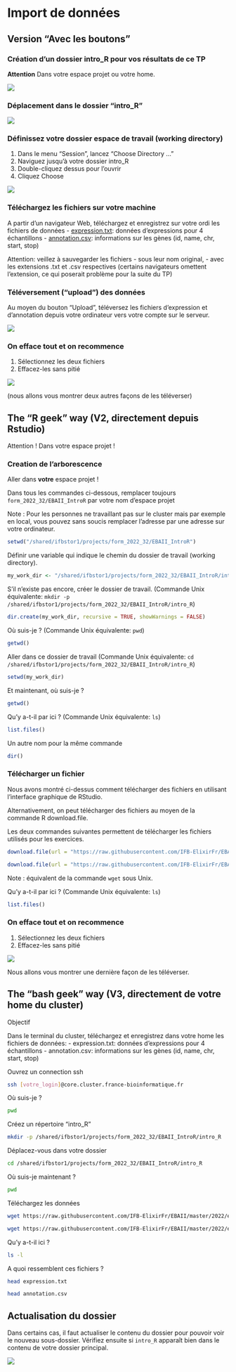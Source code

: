 # Import de données

## Version "Avec les boutons"
### Création d’un dossier intro_R pour vos résultats de ce TP

**Attention** Dans votre espace projet ou votre home.

![](images/createIntro.png)

### Déplacement dans le dossier “intro_R” 

![](images/moveIntro.png)

### Définissez votre dossier espace de travail (working directory)

1. Dans le menu “Session”, lancez “Choose Directory …”
2. Naviguez jusqu’à votre dossier intro_R
3. Double-cliquez dessus pour l’ouvrir
4. Cliquez Choose

![](images/setWd.png)

### Téléchargez les fichiers sur votre machine

A partir d’un navigateur Web, téléchargez et enregistrez sur votre ordi les fichiers de données
- [expression.txt](https://raw.githubusercontent.com/IFB-ElixirFr/EBAII/master/2022/ebaiin1/intro_R/expression.txt){target="_blank"}: données d’expressions pour 4 échantillons
- [annotation.csv](https://raw.githubusercontent.com/IFB-ElixirFr/EBAII/master/2022/ebaiin1/intro_R/annotation.csv){target="_blank"}: informations sur les gènes (id, name, chr, start, stop)

Attention: veillez à sauvegarder les fichiers 
- sous leur nom original, 
- avec les extensions .txt et .csv respectives (certains navigateurs omettent l’extension, ce qui poserait problème pour la suite du TP) 

### Téléversement (“upload”) des données

Au moyen du bouton “Upload”, téléversez les fichiers d’expression et d’annotation depuis votre ordinateur vers votre compte sur le serveur.  

![](images/uploadData.png)

### On efface tout et on recommence

1. Sélectionnez les deux fichiers
2. Effacez-les sans pitié 

![](images/delete.png)

(nous allons vous montrer deux autres façons de les téléverser)

## The “R geek” way (V2, directement depuis Rstudio)

Attention ! Dans votre espace projet !

### Creation de l'arborescence

Aller dans **votre** espace projet !

Dans tous les commandes ci-dessous, remplacer toujours `form_2022_32/EBAII_IntroR` par votre nom d'espace projet

Note : Pour les personnes ne travaillant pas sur le cluster mais par exemple en local, vous pouvez sans soucis remplacer l'adresse par une adresse sur votre ordinateur. 

```r
setwd("/shared/ifbstor1/projects/form_2022_32/EBAII_IntroR")
```

Définir une variable qui indique le chemin du dossier de travail (working directory).

```r
my_work_dir <- "/shared/ifbstor1/projects/form_2022_32/EBAII_IntroR/intro_R" 
```


S’il n’existe pas encore, créer le dossier de travail. (Commande Unix équivalente: `mkdir -p /shared/ifbstor1/projects/form_2022_32/EBAII_IntroR/intro_R`)

```r
dir.create(my_work_dir, recursive = TRUE, showWarnings = FALSE)
```

Où suis-je ? (Commande Unix équivalente: `pwd`)

```r
getwd()
```

Aller dans ce dossier de travail (Commande Unix équivalente: `cd /shared/ifbstor1/projects/form_2022_32/EBAII_IntroR/intro_R`)

```r
setwd(my_work_dir)
```

Et maintenant, où suis-je ?

```r
getwd()
```

Qu'y a-t-il par ici ?  (Commande Unix équivalente: `ls`)

```r
list.files()
```

Un autre nom pour la même commande

```r
dir()
```


### Télécharger un fichier

Nous avons montré ci-dessus comment télécharger des fichiers en utilisant l’interface graphique de RStudio. 

Alternativement, on peut télécharger des fichiers au moyen de la commande R download.file. 

Les deux commandes suivantes permettent de télécharger les fichiers utilisés pour les exercices. 

```r
download.file(url = "https://raw.githubusercontent.com/IFB-ElixirFr/EBAII/master/2022/ebaiin1/intro_R/expression.txt", destfile = "expression.txt")
```

```r
download.file(url = "https://raw.githubusercontent.com/IFB-ElixirFr/EBAII/master/2022/ebaiin1/intro_R/annotation.csv", destfile = "annotation.csv")
```

Note : équivalent de la commande `wget` sous Unix.

Qu'y a-t-il par ici ?  (Commande Unix équivalente: `ls`)

```r
list.files()
```

### On efface tout et on recommence

1. Sélectionnez les deux fichiers
2. Effacez-les sans pitié 

![](images/delete.png)

Nous allons vous montrer une dernière façon de les téléverser.

## The “bash geek” way (V3, directement de votre home du cluster)

Objectif

Dans le terminal du cluster, téléchargez et enregistrez dans votre home les fichiers de données:
- expression.txt: données d’expressions pour 4 échantillons
- annotation.csv: informations sur les gènes (id, name, chr, start, stop)

Ouvrez un connection ssh
```bash
ssh [votre_login]@core.cluster.france-bioinformatique.fr
```

Où suis-je ?
```bash
pwd
```

Créez un répertoire “intro_R”  

```bash
mkdir -p /shared/ifbstor1/projects/form_2022_32/EBAII_IntroR/intro_R
```


Déplacez-vous dans votre dossier

```bash
cd /shared/ifbstor1/projects/form_2022_32/EBAII_IntroR/intro_R
```

Où suis-je maintenant ?

```bash
pwd
```


Téléchargez les données
```bash
wget https://raw.githubusercontent.com/IFB-ElixirFr/EBAII/master/2022/ebaiin1/intro_R/expression.txt --output-document=expression.txt
```

```bash
wget https://raw.githubusercontent.com/IFB-ElixirFr/EBAII/master/2022/ebaiin1/intro_R/annotation.csv -O annotation.csv
```

Qu’y a-t-il ici ?

```bash
ls -l
```

A quoi ressemblent ces fichiers ?

```bash
head expression.txt
```

```bash
head annotation.csv
```


## Actualisation du dossier

Dans certains cas, il faut actualiser le contenu du dossier pour pouvoir voir le nouveau sous-dossier.
Vérifiez ensuite si `intro_R` apparaît bien dans le contenu de votre dossier principal.

![](images/actualiser.png)

